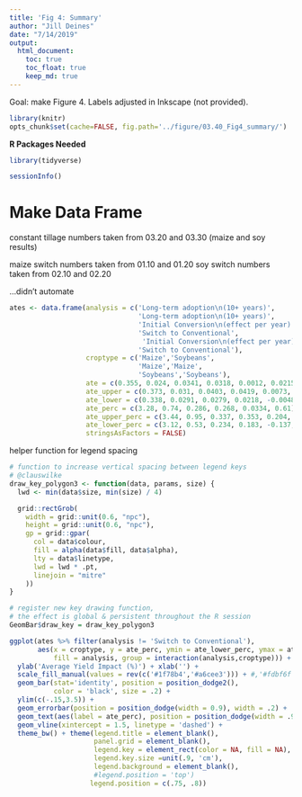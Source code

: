 ```yaml
---
title: 'Fig 4: Summary'
author: "Jill Deines"
date: "7/14/2019"
output: 
  html_document:
    toc: true
    toc_float: true
    keep_md: true
---
```


Goal: make Figure 4. Labels adjusted in Inkscape (not provided).


```r
library(knitr)
opts_chunk$set(cache=FALSE, fig.path='../figure/03.40_Fig4_summary/')
```

**R Packages Needed**

```r
library(tidyverse)

sessionInfo()
```

# Make Data Frame
constant tillage numbers taken from 03.20 and 03.30 (maize and soy results)

maize switch numbers taken from 01.10 and 01.20
soy switch numbers taken from 02.10 and 02.20

...didn't automate

```r

ates <- data.frame(analysis = c('Long-term adoption\n(10+ years)',
                                'Long-term adoption\n(10+ years)',
                                'Initial Conversion\n(effect per year)',
                                'Switch to Conventional',
                                 'Initial Conversion\n(effect per year)',
                                'Switch to Conventional'),
                   croptype = c('Maize','Soybeans',
                                'Maize','Maize',
                                'Soybeans','Soybeans'),
                   ate = c(0.355, 0.024, 0.0341, 0.0318, 0.0012, 0.0215),
                   ate_upper = c(0.373, 0.031, 0.0403, 0.0419, 0.0073, 0.0278),
                   ate_lower = c(0.338, 0.0291, 0.0279, 0.0218, -0.00489, 0.0153),
                   ate_perc = c(3.28, 0.74, 0.286, 0.268, 0.0334, 0.61),
                   ate_upper_perc = c(3.44, 0.95, 0.337, 0.353, 0.204, 0.787),
                   ate_lower_perc = c(3.12, 0.53, 0.234, 0.183, -0.137,0.433),
                   stringsAsFactors = FALSE)

```

helper function for legend spacing

```r
# function to increase vertical spacing between legend keys
# @clauswilke
draw_key_polygon3 <- function(data, params, size) {
  lwd <- min(data$size, min(size) / 4)

  grid::rectGrob(
    width = grid::unit(0.6, "npc"),
    height = grid::unit(0.6, "npc"),
    gp = grid::gpar(
      col = data$colour,
      fill = alpha(data$fill, data$alpha),
      lty = data$linetype,
      lwd = lwd * .pt,
      linejoin = "mitre"
    ))
}

# register new key drawing function, 
# the effect is global & persistent throughout the R session
GeomBar$draw_key = draw_key_polygon3

```


```r
ggplot(ates %>% filter(analysis != 'Switch to Conventional'),
       aes(x = croptype, y = ate_perc, ymin = ate_lower_perc, ymax = ate_upper_perc,
           fill = analysis, group = interaction(analysis,croptype))) +
  ylab('Average Yield Impact (%)') + xlab('') +
  scale_fill_manual(values = rev(c('#1f78b4','#a6cee3'))) + #,'#fdbf6f')) + 
  geom_bar(stat='identity', position = position_dodge2(), 
           color = 'black', size = .2) +
  ylim(c(-.15,3.5)) +
  geom_errorbar(position = position_dodge(width = 0.9), width = .2) +
  geom_text(aes(label = ate_perc), position = position_dodge(width = .9),vjust = -1.9) +
  geom_vline(xintercept = 1.5, linetype = 'dashed') +
  theme_bw() + theme(legend.title = element_blank(),
                     panel.grid = element_blank(),
                     legend.key = element_rect(color = NA, fill = NA),
                     legend.key.size =unit(.9, 'cm'),
                     legend.background = element_blank(),
                     #legend.position = 'top')
                    legend.position = c(.75, .8))
```



